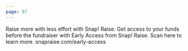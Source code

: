 ```yaml
---
page: 97
---
```


Raise more with less effort with Snap! Raise. Get access to your funds before the fundraiser with Early Access from Snap! Raise. Scan here to learn more. snapraise.com/early-access